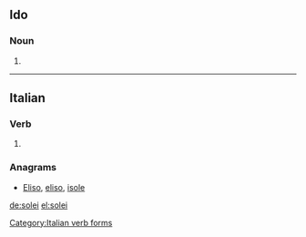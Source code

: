 ==Ido==

===Noun===
{{head|io|plural}}

# {{plural of|soleo|lang=io}}

----

==Italian==

===Verb===
{{head|it}}

# {{conjugation of|solere||1|s|[[past historic]]|lang=it}}

===Anagrams===
* [[Eliso#Italian|Eliso]], [[eliso#Italian|eliso]], [[isole#Italian|isole]]

[[Category:Italian verb forms]]

[[de:solei]]
[[el:solei]]